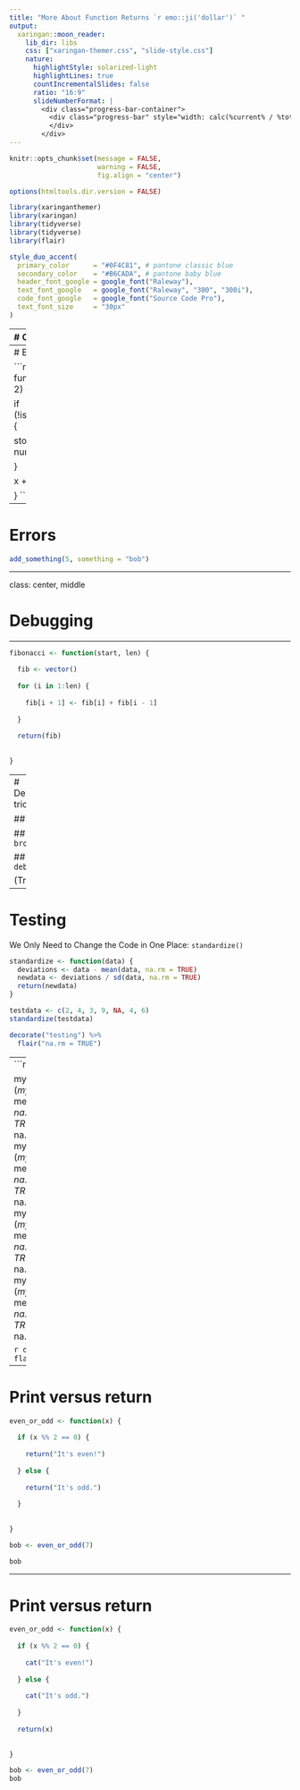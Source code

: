 ```yaml
---
title: "More About Function Returns `r emo::ji('dollar')` " 
output:
  xaringan::moon_reader:
    lib_dir: libs
    css: ["xaringan-themer.css", "slide-style.css"]
    nature:
      highlightStyle: solarized-light
      highlightLines: true
      countIncrementalSlides: false
      ratio: "16:9"
      slideNumberFormat: |
        <div class="progress-bar-container">
          <div class="progress-bar" style="width: calc(%current% / %total% * 100%);">
          </div>
        </div>
---
```



```r
knitr::opts_chunk$set(message = FALSE, 
                      warning = FALSE, 
                      fig.align = "center")

options(htmltools.dir.version = FALSE)

library(xaringanthemer)
library(xaringan)
library(tidyverse)
library(tidyverse)
library(flair)

style_duo_accent(
  primary_color      = "#0F4C81", # pantone classic blue
  secondary_color    = "#B6CADA", # pantone baby blue
  header_font_google = google_font("Raleway"),
  text_font_google   = google_font("Raleway", "300", "300i"),
  code_font_google   = google_font("Source Code Pro"),
  text_font_size     = "30px"
)
```

---
# Conditional returns

Maybe you want to return different results in different situations

```r
even_or_odd <- function(x) {
  
  if (x %% 2 == 0) {
    
    return("It's even!")
    
  } else {
    
    return("It's odd.")
    
  }
  
  
}

```

```r
decorate("even") %>%
  flair("x %% 2 == 0") %>%
  flair("It's even!", background = "green") %>%
  flair("It's odd.", background = "pink")
```

---
# Errors

```r
add_something <- function(x, something = 2) {
  
  if (!is.numeric(something)) {
    
    stop("Please enter a number!")
    
  }
  
  x + something
  
}
```

---
# Errors
```r
add_something(5, something = "bob")
```

---

class: center, middle

# Debugging

---

```r
fibonacci <- function(start, len) {
  
  fib <- vector()
  
  for (i in 1:len) {
    
    fib[i + 1] <- fib[i] + fib[i - 1]
    
  }
  
  return(fib)
  
  
}
```

---
# Debugging tricks

## `print()`

## `browser()`

## `debugonce()`

(Try it.)


---

# Testing

We Only Need to Change the Code in One Place: `standardize()`

```r
standardize <- function(data) {
  deviations <- data - mean(data, na.rm = TRUE)
  newdata <- deviations / sd(data, na.rm = TRUE)
  return(newdata)
}

testdata <- c(2, 4, 3, 9, NA, 4, 6)
standardize(testdata)
```

```r
decorate("testing") %>%
  flair("na.rm = TRUE")
```

---
```r
myiris <- iris

myiris$Sepal.Length <- (myiris$Sepal.Length - mean(myiris$Sepal.Length, na.rm = TRUE)) / sd(myiris$Sepal.Length, na.rm = TRUE)
myiris$Sepal.Width <- (myiris$Sepal.Width - mean(myiris$Sepal.Length, na.rm = TRUE)) / sd(myiris$Sepal.Width, na.rm = TRUE)
myiris$Petal.Length <- (myiris$Petal.Length - mean(myiris$Petal.Length, na.rm = TRUE)) / sd(myiris$Petal.Length, na.rm = TRUE)
myiris$Petal.Width <- (myiris$Petal.Width - mean(myiris$Petal.Width, na.rm = TRUE)) / sd(myiris$Petal.Width, na.rm = TRUE)
```

```r
decorate("iris2") %>%
  flair("na.rm = TRUE")
```

---

# Print versus return


```r
even_or_odd <- function(x) {
  
  if (x %% 2 == 0) {
    
    return("It's even!")
    
  } else {
    
    return("It's odd.")
    
  }
  
  
}

bob <- even_or_odd(7)

bob

```

---
# Print versus return


```r
even_or_odd <- function(x) {
  
  if (x %% 2 == 0) {
    
    cat("It's even!")
    
  } else {
    
    cat("It's odd.")
    
  }
  
  return(x)
  
  
}

bob <- even_or_odd(7)
bob

```
